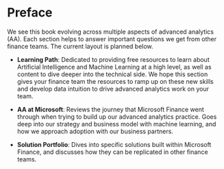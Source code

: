 # Preface {-}

We see this book evolving across multiple aspects of advanced analytics (AA). Each section helps to answer important questions we get from other finance teams. The current layout is planned below. 

* **Learning Path**: Dedicated to providing free resources to learn about Artificial Intelligence and Machine Learning at a high level, as well as content to dive deeper into the technical side. We hope this section gives your finance team the resources to ramp up on these new skills and develop data intuition to drive advanced analytics work on your team. 

* **AA at Microsoft**: Reviews the journey that Microsoft Finance went through when trying to build up our advanced analytics practice. Goes deep into our strategy and business model with machine learning, and how we approach adoption with our business partners. 

* **Solution Portfolio**: Dives into specific solutions built within Microsoft Finance, and discusses how they can be replicated in other finance teams. 
